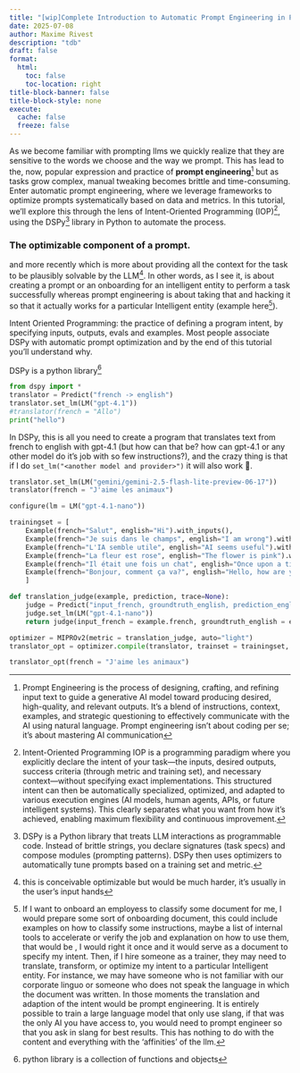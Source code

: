 ```yaml
---
title: "[wip]Complete Introduction to Automatic Prompt Engineering in Python"
date: 2025-07-08
author: Maxime Rivest
description: "tdb"
draft: false
format:
  html:
    toc: false
    toc-location: right
title-block-banner: false
title-block-style: none
execute:
  cache: false
  freeze: false
---
```


As we become familiar with prompting llms we quickly realize that they are sensitive to the words we choose and the way we prompt. This has lead to the, now, popular expression and practice of **prompt engineering**^[Prompt Engineering is the process of designing, crafting, and refining input text to guide a generative AI model toward producing desired, high-quality, and relevant outputs. It's a blend of instructions, context, examples, and strategic questioning to effectively communicate with the AI using natural language. Prompt engineering isn't about coding per se; it's about mastering AI communication] but as tasks grow complex, manual tweaking becomes brittle and time-consuming. Enter automatic prompt engineering, where we leverage frameworks to optimize prompts systematically based on data and metrics. In this tutorial, we'll explore this through the lens of Intent-Oriented Programming (IOP)^[Intent-Oriented Programming IOP is a programming paradigm where you explicitly declare the intent of your task—the inputs, desired outputs, success criteria (through metric and training set), and necessary context—without specifying exact implementations. This structured intent can then be automatically specialized, optimized, and adapted to various execution engines (AI models, human agents, APIs, or future intelligent systems). This clearly separates what you want from how it’s achieved, enabling maximum flexibility and continuous improvement.], using the DSPy^[DSPy is a Python library that treats LLM interactions as programmable code. Instead of brittle strings, you declare signatures (task specs) and compose modules (prompting patterns). DSPy then uses optimizers to automatically tune prompts based on a training set and metric.] library in Python to automate the process.

### The optimizable component of a prompt.


and more recently **<need a word for that>** which is more about providing all the context for the task to be plausibly solvable by the LLM^[this is conceivable optimizable but would be much harder, it's usually in the user's input hands]. In other words, as I see it, <need a word for that> is about creating a prompt or an onboarding for an intelligent entity to perform a task successfully whereas prompt engineering is about taking that and hacking it so that it actually works for a particular Intelligent entity (example here^[If I want to onboard an employess to classify some document for me, I would prepare some sort of onboarding document, this could include examples on how to classify some instructions, maybe a list of internal tools to accelerate or verify the job and explanation on how to use them, that would be <need a word for that>, I would right it once and it would serve as a document to specify my intent. Then, if I hire someone as a trainer, they may need to translate, transform, or optimize my intent to a particular Intelligent entity. For instance, we may have someone who is not familiar with our corporate linguo or someone who does not speak the language in which the document was written. In those moments the translation and adaption of the intent would be prompt engineering. It is entirely possible to train a large language model that only use slang, if that was the only AI you have access to, you would need to prompt engineer so that you ask in slang for best results. This has nothing to do with the content and everything with the 'affinities' of the llm.]).

Intent Oriented Programming: the practice of defining a program intent, by specifying inputs, outputs, evals and examples.
Most people associate DSPy with automatic prompt optimization and by the end of this tutorial you'll understand why.

DSPy is a python library^[python library is a collection of functions and objects]

```python
from dspy import *
translator = Predict("french -> english")
translator.set_lm(LM("gpt-4.1"))
#translator(french = "Allo")
print("hello")
```

In DSPy, this is all you need to create a program that translates text from french to english with gpt-4.1 (but how can that be? how can gpt-4.1 or any other model do it's job with so few instructions?), and the crazy thing is that if I do `set_lm("<another model and provider>")` it will also work 🤯.

```python
translator.set_lm(LM("gemini/gemini-2.5-flash-lite-preview-06-17"))
translator(french = "J'aime les animaux")
```

```python
configure(lm = LM("gpt-4.1-nano"))

trainingset = [
    Example(french="Salut", english="Hi").with_inputs(),
    Example(french="Je suis dans le champs", english="I am wrong").with_inputs(),
    Example(french="L'IA semble utile", english="AI seems useful").with_inputs(),
    Example(french="La fleur est rose", english="The flower is pink").with_inputs(),
    Example(french="Il était une fois un chat", english="Once upon a time, there was a cat.").with_inputs(),
    Example(french="Bonjour, comment ça va?", english="Hello, how are you?").with_inputs()
    ]

def translation_judge(example, prediction, trace=None):
    judge = Predict("input_french, groundtruth_english, prediction_english -> prediction_vs_groundtruth_similarity: int")
    judge.set_lm(LM("gpt-4.1-nano"))
    return judge(input_french = example.french, groundtruth_english = example.english, prediction_english = prediction.english).score

optimizer = MIPROv2(metric = translation_judge, auto="light")
translator_opt = optimizer.compile(translator, trainset = trainingset, requires_permission_to_run = False)

translator_opt(french = "J'aime les animaux")
```
